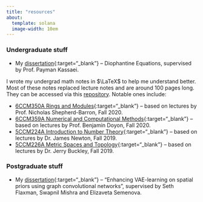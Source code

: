 ```yaml
---
title: "resources"
about:
  template: solana
  image-width: 10em
---
```


### Undergraduate stuff

- My [dissertation](/downloads/dissertation.pdf){:target="_blank"} – Diophantine Equations, supervised by Prof. Payman Kassaei.

I wrote my undergrad math notes in $\LaTeX$ to help me understand better. Most of these notes replaced lecture notes and are around 100 pages long. They can be accessed via this [repository](https://github.com/salfaris/kcl-notes). Notable ones include:

- [6CCM350A Rings and Modules](https://github.com/salfaris/kcl-notes/raw/main/level-6/rings-modules.pdf){:target="_blank"} – based on lectures by Prof. Nicholas Shepherd-Barron, Fall 2020.
- [6CCM359A Numerical and Computational Methods](https://github.com/salfaris/kcl-notes/raw/main/level-6/num-methods.pdf){:target="_blank"} – based on lectures by Prof. Benjamin Doyon, Fall 2020.
- [5CCM224A Introduction to Number Theory](https://github.com/salfaris/kcl-notes/raw/main/level-5/num-theory.pdf){:target="_blank"} – based on lectures by Dr. James Newton, Fall 2019.
- [5CCM226A Metric Spaces and Topology](https://github.com/salfaris/kcl-notes/raw/main/level-5/MST.pdf){:target="_blank"} – based on lectures by Dr. Jerry Buckley, Fall 2019.

### Postgraduate stuff

- My [dissertation](https://www.cs.ox.ac.uk/michael.benedikt/msctheses/2022/){:target="_blank"} –  “Enhancing VAE-learning on spatial priors using graph convolutional networks”, supervised by Seth Flaxman, Swapnil Mishra and Elizaveta Semenova.
